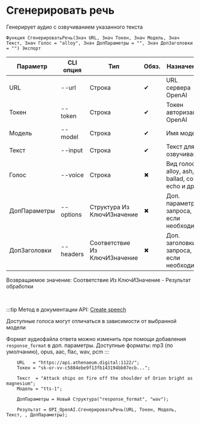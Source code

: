 ﻿---
sidebar_position: 1
description: Сгенерировать речь и другие функции для работы с OpenAI в Открытом пакете интеграций - бесплатной open-source библиотеке интеграций для 1С:Предприятие 8, OneScript и CLI
keywords: [1C, 1С, 1С:Предприятие, 1С:Предприятие 8.3, API, Интеграция, Сервисы, Обмен, OneScript, CLI, OpenAI]
---


# Сгенерировать речь
 Генерирует аудио с озвучиванием указанного текста



`Функция СгенерироватьРечь(Знач URL, Знач Токен, Знач Модель, Знач Текст, Знач Голос = "alloy", Знач ДопПараметры = "", Знач ДопЗаголовки = "") Экспорт`

  | Параметр | CLI опция | Тип | Обяз. | Назначение |
  |-|-|-|-|-|
  | URL | --url | Строка | &#x2714; | URL сервера OpenAI |
  | Токен | --token | Строка | &#x2714; | Токен авторизации OpenAI |
  | Модель | --model | Строка | &#x2714; | Имя модели |
  | Текст | --input | Строка | &#x2714; | Текст для озвучивания |
  | Голос | --voice | Строка | &#x2716; | Вид голоса: alloy, ash, ballad, coral, echo и др. |
  | ДопПараметры | --options | Структура Из КлючИЗначение | &#x2716; | Доп. параметры запроса, если необходимо |
  | ДопЗаголовки | --headers | Соответствие Из КлючИЗначение | &#x2716; | Доп. заголовки запроса, если необходимо |

  
  Возвращаемое значение:   Соответствие Из КлючИЗначение - Результат обработки

<br/>

:::tip
Метод в документации API: [Create speech](https://platform.openai.com/docs/api-reference/audio/createSpeech)

Доступные голоса могут отличаться в зависимости от выбранной модели

Формат аудиофайла ответа можно изменить при помощи добавления `response_format` в доп. параметры. Доступные форматы: mp3 (по умолчанию), opus, aac, flac, wav, pcm
:::
<br/>



```bsl title="Пример использования для 1С:Предприятие/OneScript"
    URL   = "https://api.athenaeum.digital:1122/";
    Токен = "sk-or-vv-c5884ebe9f13fb143194bb07ecb...";

    Текст  = "Attack ships on fire off the shoulder of Orion bright as magnesium";
    Модель = "tts-1";

    ДопПараметры = Новый Структура("response_format", "wav");

    Результат = OPI_OpenAI.СгенерироватьРечь(URL, Токен, Модель, Текст, , ДопПараметры);
```
    




